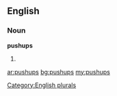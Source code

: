 ==English==

===Noun===
'''pushups'''

# {{plural of|[[pushup]]}}

[[Category:English plurals]]

[[ar:pushups]]
[[bg:pushups]]
[[my:pushups]]
